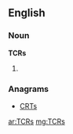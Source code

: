==English==

===Noun===
'''TCRs'''

# {{plural of|[[TCR]]}}

===Anagrams===
* [[CRTs#English|CRTs]]

[[ar:TCRs]]
[[mg:TCRs]]